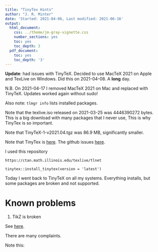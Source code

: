 ```yaml
---
title: "TinyTex Hints"
author: "J. R. Minter"
date: 'Started: 2021-04-06, Last modified: 2021-06-16'
output:
  html_document:
    css: ../theme/jm-gray-vignette.css
    number_sections: yes
    toc: yes
    toc_depth: 3
  pdf_document:
    toc: yes
    toc_depth: '3'
---
```


**Update**: had issues with TinyTeX. Decided to use MacTeX 2021 on Apple and
TexLive on Windows. Did this on 2021-04-08. A **long** day.

N.B. On 2021-04-17 I removed MacTeX 2021 on Mac and replaced with TinyTeX.
Updates worked again without sudo!

Also note: `tlmgr info` lists installed packages.


Note that the texlive.iso released on 2021-03-25 was 4446390272 bytes.
This is a big download with many packages that I never use, This is why
TinyTex is so important. 

Note that TinyTeX-1-v2021.04.tgz was 86.9 MB, significantly smaller.

Note that TinyTex is [here](https://yihui.org/tinytex/).
The github issues [here](https://github.com/yihui/tinytex/issues/293).

I used this repository

```
https://ctan.math.illinois.edu/texlive/tlnet
```

```
tinytex::install_tinytex(version = 'latest')
```

Today I went back to TinyTeX on all my systems. Everything installs,
but some packages are broken and not supported.

# Known problems

1. TikZ is broken

See [here](https://tex.stackexchange.com/search?q=texlive+tikz+example).

There are many complaints.


Note this: 
